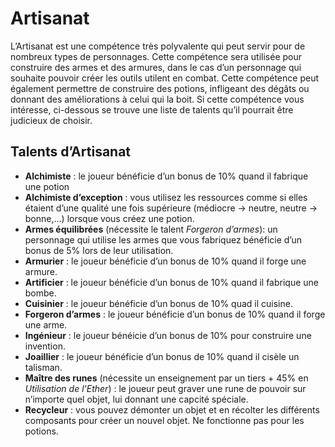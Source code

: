 # Artisanat

L'Artisanat est une compétence très polyvalente qui peut servir pour de nombreux types de personnages. Cette compétence sera utilisée pour construire des armes et des armures, dans le cas d'un personnage qui souhaite pouvoir créer les outils utilent en combat. Cette compétence peut également permettre de construire des potions, infligeant des dégâts ou donnant des améliorations à celui qui la boit. Si cette compétence vous intéresse, ci-dessous se trouve une liste de talents qu'il pourrait être judicieux de choisir.

## Talents d'Artisanat
 
- **Alchimiste** : le joueur bénéficie d'un bonus de 10% quand il fabrique une potion
- **Alchimiste d'exception** : vous utilisez les ressources comme si elles étaient d'une qualité une fois supérieure (médiocre -> neutre, neutre -> bonne,...) lorsque vous créez une potion. 
- **Armes équilibrées** (nécessite le talent *Forgeron d'armes*): un personnage qui utilise les armes que vous fabriquez bénéficie d'un bonus de 5% lors de leur utilisation. 
- **Armurier** : le joueur bénéficie d'un bonus  de 10% quand il forge une armure. 
- **Artificier** : le joueur bénéficie d'un bonus de 10% quand il fabrique une bombe.
- **Cuisinier** : le joueur bénéficie d'un bonus de 10% quad il cuisine.
- **Forgeron d'armes** : le joueur bénéficie d'un bonus de 10% quand il forge une arme.
- **Ingénieur** : le joueur bénéicie d'un bonus de 10% pour construire une invention. 
- **Joaillier** : le joueur bénéficie d'un bonus de 10% quand il cisèle un talisman.
- **Maître des runes** (nécessite un enseignement par un tiers + 45% en *Utilisation de l'Ether*) : le joueur peut graver une rune de pouvoir sur n'importe quel objet, lui donnant une capcité spéciale.
- **Recycleur** : vous pouvez démonter un objet et en récolter les différents composants pour créer un nouvel objet. Ne fonctionne pas pour les potions.
